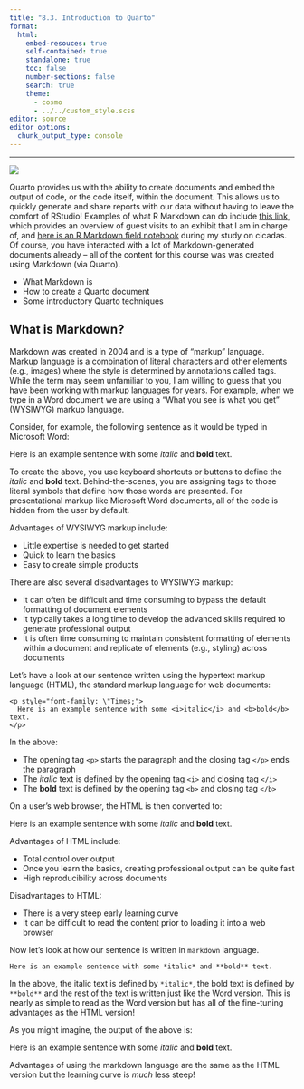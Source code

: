 ```yaml
---
title: "8.3. Introduction to Quarto"
format:
  html:
    embed-resouces: true
    self-contained: true
    standalone: true
    toc: false
    number-sections: false
    search: true
    theme: 
      - cosmo
      - ../../custom_style.scss
editor: source
editor_options: 
  chunk_output_type: console
---
```


<hr>

![](../../images/hex_complex.png){.intro_image}

Quarto provides us with the ability to create documents and embed the output of code, or the code itself, within the document. This allows us to quickly generate and share reports with our data without having to leave the comfort of RStudio! Examples of what R Markdown can do include [this link](https://rpubs.com/bsevansunc/guest_counts){target="_blank"}, which provides an overview of guest visits to an exhibit that I am in charge of, and [here is an R Markdown field notebook](https://rpubs.com/bsevansunc/cicada_notebook){target="_blank"} during my study on cicadas. Of course, you have interacted with a lot of Markdown-generated documents already -- all of the content for this course was was created using Markdown (via Quarto).

-   What Markdown is
-   How to create a Quarto document
-   Some introductory Quarto techniques

## What is Markdown?

Markdown was created in 2004 and is a type of "markup" language. Markup language is a combination of literal characters and other elements (e.g., images) where the style is determined by annotations called tags. While the term may seem unfamiliar to you, I am willing to guess that you have been working with markup languages for years. For example, when we type in a Word document we are using a "What you see is what you get" (WYSIWYG) markup language.

Consider, for example, the following sentence as it would be typed in Microsoft Word:


::: {class="fake_code"}
Here is an example sentence with some *italic* and **bold** text.
:::

To create the above, you use keyboard shortcuts or buttons to define the *italic* and **bold** text. Behind-the-scenes, you are assigning tags to those literal symbols that define how those words are presented. For presentational markup like Microsoft Word documents, all of the code is hidden from the user by default.

Advantages of WYSIWYG markup include:

-   Little expertise is needed to get started
-   Quick to learn the basics
-   Easy to create simple products

There are also several disadvantages to WYSIWYG markup:

-   It can often be difficult and time consuming to bypass the default formatting of document elements
-   It typically takes a long time to develop the advanced skills required to generate professional output
-   It is often time consuming to maintain consistent formatting of elements within a document and replicate of elements (e.g., styling) across documents

Let's have a look at our sentence written using the hypertext markup language (HTML), the standard markup language for web documents:

```         
<p style="font-family: \"Times;">
  Here is an example sentence with some <i>italic</i> and <b>bold</b> text.
</p>
```

In the above:

-   The opening tag `<p>` starts the paragraph and the closing tag `</p>` ends the paragraph
-   The *italic* text is defined by the opening tag `<i>` and closing tag `</i>`
-   The **bold** text is defined by the opening tag `<b>` and closing tag `</b>`

On a user's web browser, the HTML is then converted to:

::: {class="fake_code"}
Here is an example sentence with some *italic* and **bold** text.
:::

Advantages of HTML include:

-   Total control over output
-   Once you learn the basics, creating professional output can be quite fast
-   High reproducibility across documents

Disadvantages to HTML:

-   There is a very steep early learning curve
-   It can be difficult to read the content prior to loading it into a web browser

Now let's look at how our sentence is written in `markdown` language.

```
Here is an example sentence with some *italic* and **bold** text.
```

In the above, the italic text is defined by `*italic*`, the bold text is defined by `**bold**` and the rest of the text is written just like the Word version. This is nearly as simple to read as the Word version but has all of the fine-tuning advantages as the HTML version! 

As you might imagine, the output of the above is:

::: {class="fake_code"}
Here is an example sentence with some *italic* and **bold** text.
:::

Advantages of using the markdown language are the same as the HTML version but the learning curve is *much* less steep!

